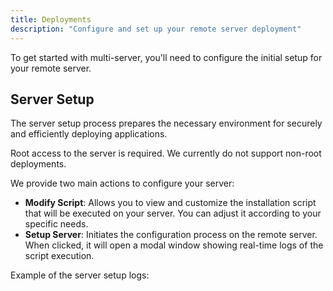 ```yaml
---
title: Deployments
description: "Configure and set up your remote server deployment"
---
```



To get started with multi-server, you'll need to configure the initial setup for your remote server.

## Server Setup

The server setup process prepares the necessary environment for securely and efficiently deploying applications.

<Callout title="Important" type="info">
  Root access to the server is required. We currently do not support non-root deployments.
</Callout>

<ImageZoom
  src="/assets/images/server-deploy.png"
  alt="Multi-Server Setup"
  width={1000}
  height={600}
/>

We provide two main actions to configure your server:

- **Modify Script**: Allows you to view and customize the installation script that will be executed on your server. You can adjust it according to your specific needs.
- **Setup Server**: Initiates the configuration process on the remote server. When clicked, it will open a modal window showing real-time logs of the script execution.

Example of the server setup logs:

<ImageZoom
  src="/assets/images/server-drawer.png"
  alt="Multi-Server Setup"
  width={1000}
  height={600}
/>